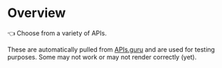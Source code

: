 # Overview

👈 Choose from a variety of APIs.

These are automatically pulled from [APIs.guru](https://apis.guru) and are used for testing purposes. Some may not work or may not render correctly (yet).

